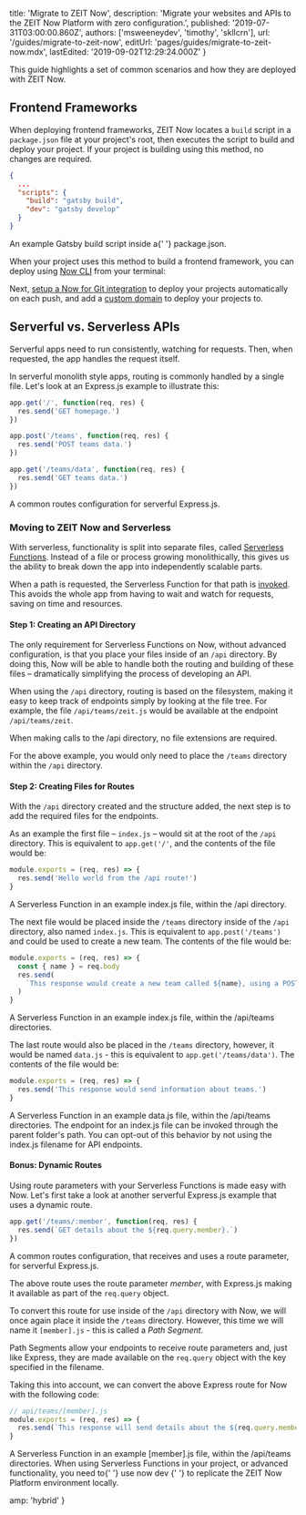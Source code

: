 
  title: 'Migrate to ZEIT Now',
  description:
    'Migrate your websites and APIs to the ZEIT Now Platform with zero configuration.',
  published: '2019-07-31T03:00:00.860Z',
  authors: ['msweeneydev', 'timothy', 'skllcrn'],
  url: '/guides/migrate-to-zeit-now',
  editUrl: 'pages/guides/migrate-to-zeit-now.mdx',
  lastEdited: '2019-09-02T12:29:24.000Z'
}

This guide highlights a set of common scenarios and how they are deployed with ZEIT Now.

## Frontend Frameworks

When deploying frontend frameworks, ZEIT Now locates a `build` script in a `package.json` file at your project's root, then executes the script to build and deploy your project. If your project is building using this method, no changes are required.

```json
{
  ...
  "scripts": {
    "build": "gatsby build",
    "dev": "gatsby develop"
  }
}
```

<Caption>
  An example Gatsby <InlineCode>build</InlineCode> script inside a{' '}
  <InlineCode>package.json</InlineCode>.
</Caption>

When your project uses this method to build a frontend framework, you can deploy using [Now CLI](/download) from your terminal:

<Snippet dark text="now" />

Next, [setup a Now for Git integration](/docs/v2/git-integration) to deploy your projects automatically on each push, and add a [custom domain](/docs/v2/custom-domains) to deploy your projects to.

## Serverful vs. Serverless APIs

Serverful apps need to run consistently, watching for requests. Then, when requested, the app handles the request itself.

In serverful monolith style apps, routing is commonly handled by a single file. Let's look at an Express.js example to illustrate this:

```js
app.get('/', function(req, res) {
  res.send('GET homepage.')
})

app.post('/teams', function(req, res) {
  res.send('POST teams data.')
})

app.get('/teams/data', function(req, res) {
  res.send('GET teams data.')
})
```

<Caption>A common routes configuration for serverful Express.js.</Caption>

### Moving to ZEIT Now and Serverless

With serverless, functionality is split into separate files, called [Serverless Functions](/docs/v2/serverless-functions/introduction). Instead of a file or process growing monolithically, this gives us the ability to break down the app into independently scalable parts.

When a path is requested, the Serverless Function for that path is [invoked](/docs/v2/advanced/concepts/lambdas). This avoids the whole app from having to wait and watch for requests, saving on time and resources.

#### Step 1: Creating an API Directory

The only requirement for Serverless Functions on Now, without advanced configuration, is that you place your files inside of an `/api` directory. By doing this, Now will be able to handle both the routing and building of these files – dramatically simplifying the process of developing an API.

When using the `/api` directory, routing is based on the filesystem, making it easy to keep track of endpoints simply by looking at the file tree. For example, the file `/api/teams/zeit.js` would be available at the endpoint `/api/teams/zeit`.

<Note>
  When making calls to the <InlineCode>/api</InlineCode> directory, no file
  extensions are required.
</Note>

For the above example, you would only need to place the `/teams` directory within the `/api` directory.

#### Step 2: Creating Files for Routes

With the `/api` directory created and the structure added, the next step is to add the required files for the endpoints.

As an example the first file – `index.js` – would sit at the root of the `/api` directory. This is equivalent to `app.get('/'`, and the contents of the file would be:

```js
module.exports = (req, res) => {
  res.send('Hello world from the /api route!')
}
```

<Caption>
  A Serverless Function in an example <InlineCode>index.js</InlineCode> file,
  within the <InlineCode>/api</InlineCode> directory.
</Caption>

The next file would be placed inside the `/teams` directory inside of the `/api` directory, also named `index.js`. This is equivalent to `app.post('/teams')` and could be used to create a new team. The contents of the file would be:

```js
module.exports = (req, res) => {
  const { name } = req.body
  res.send(
    `This response would create a new team called ${name}, using a POST request.`
  )
}
```

<Caption>
  A Serverless Function in an example <InlineCode>index.js</InlineCode> file,
  within the <InlineCode>/api/teams</InlineCode> directories.
</Caption>

The last route would also be placed in the `/teams` directory, however, it would be named `data.js` - this is equivalent to `app.get('/teams/data')`. The contents of the file would be:

```js
module.exports = (req, res) => {
  res.send('This response would send information about teams.')
}
```

<Caption>
  A Serverless Function in an example <InlineCode>data.js</InlineCode> file,
  within the <InlineCode>/api/teams</InlineCode> directories.
</Caption>

<Note>
  The endpoint for an <InlineCode>index.js</InlineCode> file can be invoked
  through the parent folder's path. You can opt-out of this behavior by not
  using the <InlineCode>index.js</InlineCode> filename for API endpoints.
</Note>

#### Bonus: Dynamic Routes

Using route parameters with your Serverless Functions is made easy with Now. Let's first take a look at another serverful Express.js example that uses a dynamic route.

```js
app.get('/teams/:member', function(req, res) {
  res.send(`GET details about the ${req.query.member}.`)
})
```

<Caption>
  A common routes configuration, that receives and uses a route parameter, for
  serverful Express.js.
</Caption>

The above route uses the route parameter _member_, with Express.js making it available as part of the `req.query` object.

To convert this route for use inside of the `/api` directory with Now, we will once again place it inside the `/teams` directory. However, this time we will name it `[member].js` - this is called a _Path Segment_.

Path Segments allow your endpoints to receive route parameters and, just like Express, they are made available on the `req.query` object with the key specified in the filename.

Taking this into account, we can convert the above Express route for Now with the following code:

```js
// api/teams/[member].js
module.exports = (req, res) => {
  res.send(`This response will send details about the ${req.query.member}.`)
}
```

<Caption>
  A Serverless Function in an example <InlineCode>[member].js</InlineCode> file,
  within the <InlineCode>/api/teams</InlineCode> directories.
</Caption>

<Note>
  When using Serverless Functions in your project, or advanced functionality,
  you need to{' '}
  <GenericLink href="/docs/v2/serverless-functions/introduction#local-development">
    use <InlineCode>now dev</InlineCode>
  </GenericLink>{' '}
  to replicate the ZEIT Now Platform environment locally.
</Note>


  amp: 'hybrid'
}
